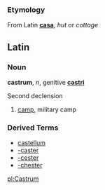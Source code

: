===Etymology===
From Latin '''[[casa]]''', ''hut'' or ''cottage''

==Latin==
===Noun===
'''castrum''', ''n'', genitive '''[[castri]]'''

Second declension

# [[camp]], military camp

===Derived Terms===
*[[castellum]]
*[[-caster]]
*[[-cester]]
*[[-chester]]

[[pl:Castrum]]